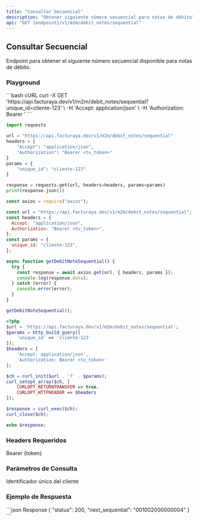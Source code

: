 ```yaml
---
title: "Consultar Secuencial"
description: "Obtener siguiente número secuencial para notas de débito"
api: "GET {endpoint}/v1/m2m/debit_notes/sequential"
---
```


## Consultar Secuencial

Endpoint para obtener el siguiente número secuencial disponible para notas de débito.

### Playground

<RequestExample>
```bash cURL
curl -X GET 'https://api.facturaya.dev/v1/m2m/debit_notes/sequential?unique_id=cliente-123' \
  -H 'Accept: application/json' \
  -H 'Authorization: Bearer <tu_token>'
```

```python Python
import requests

url = "https://api.facturaya.dev/v1/m2m/debit_notes/sequential"
headers = {
    "Accept": "application/json",
    "Authorization": "Bearer <tu_token>"
}
params = {
    "unique_id": "cliente-123"
}

response = requests.get(url, headers=headers, params=params)
print(response.json())
```

```javascript Node.js
const axios = require("axios");

const url = "https://api.facturaya.dev/v1/m2m/debit_notes/sequential";
const headers = {
  Accept: "application/json",
  Authorization: "Bearer <tu_token>",
};
const params = {
  unique_id: "cliente-123",
};

async function getDebitNoteSequential() {
  try {
    const response = await axios.get(url, { headers, params });
    console.log(response.data);
  } catch (error) {
    console.error(error);
  }
}

getDebitNoteSequential();
```

```php PHP
<?php
$url = 'https://api.facturaya.dev/v1/m2m/debit_notes/sequential';
$params = http_build_query([
    'unique_id' => 'cliente-123'
]);
$headers = [
    'Accept: application/json',
    'Authorization: Bearer <tu_token>'
];

$ch = curl_init($url . '?' . $params);
curl_setopt_array($ch, [
    CURLOPT_RETURNTRANSFER => true,
    CURLOPT_HTTPHEADER => $headers
]);

$response = curl_exec($ch);
curl_close($ch);

echo $response;
```

</RequestExample>

### Headers Requeridos

<ParamField header="Authorization" type="string" required>
  Bearer {token}
</ParamField>

### Parámetros de Consulta

<ParamField query="unique_id" type="string" required>
  Identificador único del cliente
</ParamField>

### Ejemplo de Respuesta

<ResponseExample>
```json Response
{
  "status": 200,
  "next_sequential": "001002000000004"
}
```
</ResponseExample>
